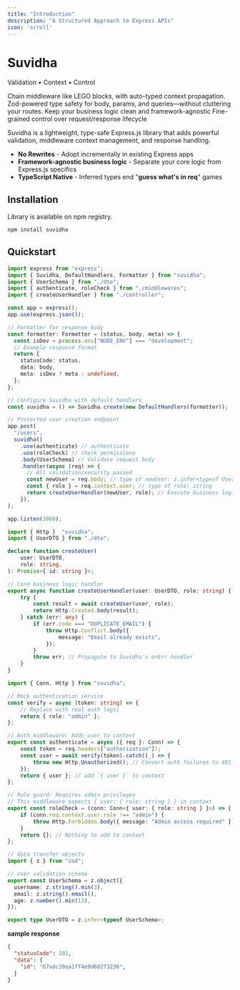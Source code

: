 ```yaml
---
title: "Introduction"
description: "A Structured Approach to Express APIs"
icon: 'scroll'
---
```


<div className="text-center mb-16">
  <h1 className="text-4xl font-bold mb-4">Suvidha</h1>
  <p className="text-xl text-gray-600 dark:text-gray-300">
    Validation • Context • Control
  </p>
</div>

<CardGroup cols={2}>
  <Card title="Type-Safe Middleware" icon="shield-check">
    Chain middleware like LEGO blocks, with auto-typed context propagation.
  </Card>
  <Card title="Data Validation" icon="certificate">
    Zod-powered type safety for body, params, and queries—without cluttering your routes.
  </Card>
  <Card title="Framework Independence" icon="code-branch">
    Keep your business logic clean and framework-agnostic
  </Card>
  <Card title="Explicit Control" icon="sliders">
    Fine-grained control over request/response lifecycle
  </Card>
</CardGroup>

<Tooltip tip="सुविधा - Hindi for 'facility'">Suvidha</Tooltip> is a lightweight, type-safe Express.js library that adds powerful validation, middleware context management, and response handling.

- **No Rewrites** - Adopt incrementally in existing Express apps
- **Framework-agnostic business logic** - Separate your core logic from Express.js specifics
- **TypeScript Native** - Inferred types end "**guess what's in req**" games

## Installation

Library is available on npm registry.

```bash
npm install suvidha
```

## Quickstart

<Tabs>

<Tab title="app.ts">

```ts
import express from "express";
import { Suvidha, DefaultHandlers, Formatter } from "suvidha";
import { UserSchema } from "./dto";
import { authenticate, roleCheck } from "./middlewares";
import { createUserHandler } from "./controller";

const app = express();
app.use(express.json());

// Formatter for response body
const formatter: Formatter = (status, body, meta) => {
  const isDev = process.env["NODE_ENV"] === "development";
  // Example response format
  return {
    statusCode: status,
    data: body,
    meta: isDev ? meta : undefined,
  };
};

// Configure Suvidha with default handlers
const suvidha = () => Suvidha.create(new DefaultHandlers(formatter));

// Protected user creation endpoint
app.post(
  "/users",
  suvidha()
    .use(authenticate) // authenticate
    .use(roleCheck) // check permissions
    .body(UserSchema) // Validate request body
    .handler(async (req) => {
      // All validation/security passed
      const newUser = req.body; // type of newUser: z.infer<typeof UserSchema>
      const { role } = req.context.user; // type of role: string
      return createUserHandler(newUser, role); // Execute business logic
    }),
);

app.listen(3000);
```
</Tab>

<Tab title="controller.ts">

```ts
import { Http }  "suvidha";
import { UserDTO } from "./dto";

declare function createUser(
    user: UserDTO,
    role: string,
): Promise<{ id: string }>;

// Core business logic handler
export async function createUserHandler(user: UserDTO, role: string) {
    try {
        const result = await createUser(user, role);
        return Http.Created.body(result);
    } catch (err: any) {
        if (err.code === "DUPLICATE_EMAIL") {
            throw Http.Conflict.body({
                message: "Email already exists",
            });
        }
        throw err; // Propagate to Suvidha's onErr handler
    }
}
```
</Tab>

<Tab title="middlewares.ts">

```ts
import { Conn, Http } from "suvidha";

// Mock authentication service
const verify = async (token: string) => {
    // Replace with real auth logic
    return { role: "admin" };
};

// Auth middleware: Adds user to context
export const authenticate = async ({ req }: Conn) => {
    const token = req.headers["authorization"]!;
    const user = await verify(token).catch((_) => {
        throw new Http.Unauthorized(); // Convert auth failures to 401
    });
    return { user }; // add `{ user }` to context
};

// Role guard: Requires admin privileges
// This middleware expects { user: { role: string } } in context
export const roleCheck = (conn: Conn<{ user: { role: string } }>) => {
    if (conn.req.context.user.role !== "admin") {
        throw Http.Forbidden.body({ message: "Admin access required" });
    }
    return {}; // Nothing to add to context
};
```
</Tab>

<Tab title="dto.ts">

```ts
// data transfer objects
import { z } from "zod";

// User validation schema
export const UserSchema = z.object({
  username: z.string().min(3),
  email: z.string().email(),
  age: z.number().min(13),
});

export type UserDTO = z.infer<typeof UserSchema>;
```
</Tab>

</Tabs>

**sample response**

```json
{
  "statusCode": 201,
  "data": {
    "id": "67adc39ea1ff4e9d60273236",
  }
}
```
